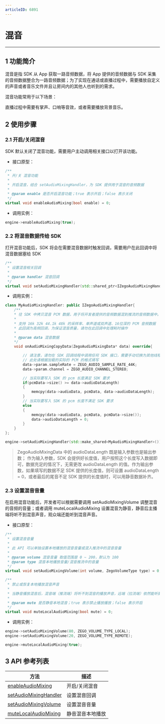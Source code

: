 ```yaml
---
articleID: 6891
---
```

# 混音

- - -

## 1 功能简介

混音是指 SDK 从 App 获取一路音频数据，将 App 提供的音频数据与 SDK 采集的音频数据整合为一路音频数据；为了实现在通话或直播过程中，需要播放自定义的声音或者音乐文件并且让房间内的其他人也听到的需求。

混音功能常用于以下场景：

直播过程中需要有掌声、口哨等音效，或者需要播放背景音乐。

## 2 使用步骤

### 2.1 开启/关闭混音

SDK 默认关闭了混音功能，需要用户主动调用相关接口以打开该功能。

- 接口原型：

```c++
/**
 * 开/关 混音功能
 *
 * 开启混音，结合 setAudioMixingHandler，为 SDK 提供用于混音的音频数据
 *
 * @param enable 是否开启混音功能；true 表示开启；false 表示关闭
 */
virtual void enableAudioMixing(bool enable) = 0;
```

- 调用实例：

```c++
engine->enableAudioMixing(true);
```

### 2.2 将混音数据传给 SDK

打开混音功能后，SDK 将会在需要混音数据时触发回调，需要用户在此回调中将混音数据塞给 SDK

```c++
/**
 * 设置混音相关回调
 *
 * @param handler 混音回调
 */
virtual void setAudioMixingHandler(std::shared_ptr<IZegoAudioMixingHandler> handler) = 0;
```

- 调用实例：

```c++
class MyAudioMixingHandler: public IZegoAudioMixingHandler{
    /**
    * 往 SDK 中拷贝混音 PCM 数据，用于将开发者提供的音频数据混到推流的音频数据中。 和 [enableAudioMixing] 结合使用
    *
    * 支持 16k 32k 44.1k 48k 的采样率、单声道或双声道、16位深的 PCM 音频数据
    * 此回调为高频回调，为保证混音质量，请勿在此回调中处理耗时操作
    *
    * @param data 混音数据
    */
    void onAudioMixingCopyData(ZegoAudioMixingData* data) override{

        // 请注意，请勿在 SDK 回调线程中调用任何 SDK 接口，需要手动切换为其他线程，否则会产生死锁
        // 此处请根据加载的实际的 PCM 的格式填写
        data->param.sampleRate = ZEGO_AUDIO_SAMPLE_RATE_44K;
        data->param.channel = ZEGO_AUDIO_CHANNEL_STEREO;

        // 当实际要写入 SDK 的 pcm 长度满足 SDK 要求
        if(pcmData->size() >= data->audioDataLength)
        {
            memcpy(data->audioData, pcmData, data->audioDataLength);
        }
        // 当实际要写入 SDK 的 pcm 长度不满足 SDK 要求
        else
        {
            memcpy(data->audioData, pcmData, pcmData->size());
            data->audioDataLength = 0;
        }
    }
};

engine->setAudioMixingHandler(std::make_shared<MyAudioMixingHandler>());
```

> ZegoAudioMixingData 中的 audioDataLength 既是输入参数也是输出参数； 作为输入参数，SDK 会提供好长度值，用户按照这个长度写入数据即可，数据充足的情况下，无需更改 audioDataLength 的值。作为输出参数，如果填写的数据不足 SDK 提供的长度值，则可设置 audioDataLength = 0，或者最后的尾音不足 SDK 提供的长度值时，可以用静音数据补齐。

### 2.3 设置混音音量

在启用混音功能后，开发者可以根据需要调用 setAudioMixingVolume 调整混音的音频的音量；或者调用 muteLocalAudioMixing 设置混音为静音，静音后主播端将听不到混音声音，观众端还能听到混音声音。

- 接口原型：

```c++
/**
 * 设置混音音量
 *
 * 此 API 可以单独设置本地播放的混音音量或混入推流中的混音音量
 *
 * @param volume 混音音量 取值范围是 0 ~ 200，默认为 100
 * @param type 混音本地播放音量/混音推流中的音量
 */
virtual void setAudioMixingVolume(int volume, ZegoVolumeType type) = 0;

/**
 * 禁止或恢复本地播放混音声音
 *
 * 当静音播放混音后，混音端（推流端）将听不到混音的播放声音，远端（拉流端）依然能听到混音
 *
 * @param mute 是否静音本地混音；true 表示禁止播放播放；false 表示开启
 */
virtual void muteLocalAudioMixing(bool mute) = 0;
```

- 调用实例：

```c++
engine->setAudioMixingVolume(80, ZEGO_VOLUME_TYPE_LOCAL);
engine->setAudioMixingVolume(20, ZEGO_VOLUME_TYPE_REMOTE);

engine->muteLocalAudioMixing(true);
```

## 3 API 参考列表

| 方法 | 描述 |
|-------|--------|
| [enableAudioMixing](/zh/api?doc=Express_Video_SDK_API~CPP_linux~class~zego-express-i-zego-express-engine#enable-audio-mixing) | 开启/关闭混音 |
| [setAudioMixingHandler](/zh/api?doc=Express_Video_SDK_API~CPP_linux~class~zego-express-i-zego-express-engine#set-audio-mixing-handler) | 设置混音回调 |
| [setAudioMixingVolume ](/zh/api?doc=Express_Video_SDK_API~CPP_linux~class~zego-express-i-zego-express-engine#set-audio-mixing-volume) | 设置混音音量 |
| [muteLocalAudioMixing ](/zh/api?doc=Express_Video_SDK_API~CPP_linux~class~zego-express-i-zego-express-engine#mute-local-audio-mixing) | 静音混音本地播放 |
